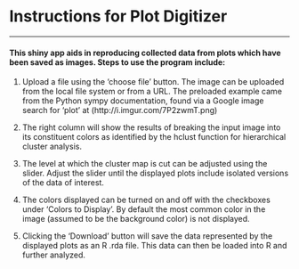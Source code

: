# Instructions for Plot Digitizer

---------------------

#### This shiny app aids in reproducing collected data from plots which have been saved as images. Steps to use the program include:

1) Upload a file using the  'choose file' button. The image can be uploaded from the local file system or from a URL. The preloaded example came from  the Python sympy documentation, found via a Google image search for 'plot' at (http://i.imgur.com/7P2zwmT.png)

2) The right column will show the results of breaking the input image into its constituent colors as identified by the hclust function for hierarchical cluster analysis.<br>

3) The level at which the cluster map is cut can be adjusted using the slider. Adjust the slider until the displayed plots include isolated versions of the data of interest.<br>

4) The colors displayed can be turned on and off with the checkboxes under 'Colors to Display'. By default the most common color in the image (assumed to be the background color) is not displayed.

5) Clicking the 'Download' button will save the data represented by the displayed plots as an R .rda file. This data can then be loaded into R and further analyzed.
